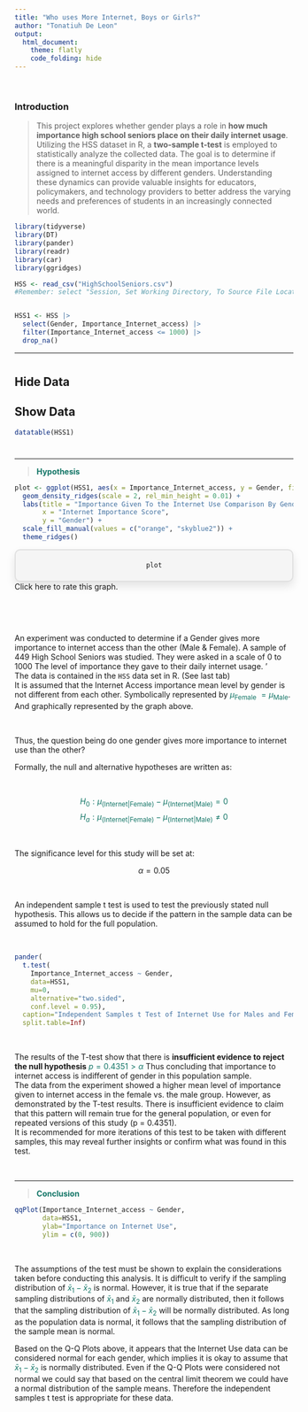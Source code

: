 ```yaml
---
title: "Who uses More Internet, Boys or Girls?"
author: "Tonatiuh De Leon"
output: 
  html_document:
    theme: flatly
    code_folding: hide
---
```


<br>

### Introduction

> This project explores whether gender plays a role in **how much importance high school seniors place on their daily internet usage**. Utilizing the HSS dataset in R, a **two-sample t-test** is employed to statistically analyze the collected data. The goal is to determine if there is a meaningful disparity in the mean importance levels assigned to internet access by different genders. Understanding these dynamics can provide valuable insights for educators, policymakers, and technology providers to better address the varying needs and preferences of students in an increasingly connected world.

```r
library(tidyverse)
library(DT)
library(pander)
library(readr)
library(car)
library(ggridges)

HSS <- read_csv("HighSchoolSeniors.csv")
#Remember: select "Session, Set Working Directory, To Source File Location", and then play this R-chunk into your console to read the HSS data into R.


HSS1 <- HSS |>
  select(Gender, Importance_Internet_access) |> 
  filter(Importance_Internet_access <= 1000) |> 
  drop_na()


```

---

#  {.tabset .tabset-pills .tabset-fade}

## Hide Data

## Show Data

```r

datatable(HSS1)

```

#

---

> <p style="color: #127566; text-align: left;"><strong>**Hypothesis**</strong></p>

```r

plot <- ggplot(HSS1, aes(x = Importance_Internet_access, y = Gender, fill = Gender)) +
  geom_density_ridges(scale = 2, rel_min_height = 0.01) +
  labs(title = "Importance Given To the Internet Use Comparison By Gender",
       x = "Internet Importance Score",
       y = "Gender") +
  scale_fill_manual(values = c("orange", "skyblue2")) +
  theme_ridges()

```

<div style="display: flex; flex-direction: column; align-items: center; background-color: #f5f5f5; border: 2px solid #e0e0e0; border-radius: 10px; padding: 6px; box-shadow: 0 8px 16px rgba(0, 0, 0, 0.1); max-width: 1000px; margin: auto; animation: fadeIn 0.5s ease-in-out;">

```r

plot

```

</div>
<div class="graph-container" data-graphname="ttestridges">
<div class="rating-prompt" style="cursor: pointer;" data-title="Would you help my website analytics personal project by rating the graph above?" onmouseover="showTooltip(event, this)" onmouseout="hideTooltip();">Click here to rate this graph.</div></div>

<br>

<br>

An experiment was conducted to determine if a Gender gives more importance to internet access than the other (Male & Female). A sample of 449 High School Seniors was studied. They were asked in a scale of 0 to 1000 The level of importance they gave to their daily internet usage. '
<br>
The data is contained in the `HSS` data set in R. (See last tab)
<br>
It is assumed that the Internet Access importance mean level by gender is not different from each other. Symbolically represented by <span class="latex-container" style="color: #127566;">$\mu_\text{Female} \ = \mu_\text{Male}$</span>. And graphically represented by the graph above.

<br>

Thus, the question being do one gender gives more importance to internet use than the other?

Formally, the null and alternative hypotheses are written as:

<br>

<div class="latex-container">
<span style="color: #127566;">
$$
  H_0: \mu_\text{(Internet|Female)} - \mu_\text{(Internet|Male)} = 0
$$
$$
  H_a: \mu_\text{(Internet|Female)} - \mu_\text{(Internet|Male)} \neq 0
$$
</span>
</div>

<br>

The significance level for this study will be set at:

<div class="latex-container">

$$
  \alpha = 0.05
$$

</div>

<br>

An independent sample t test is used to test the previously stated null hypothesis. This allows us to decide if the pattern in the sample data can be assumed to hold for the full population. 

<br>

```r
pander(
  t.test(
    Importance_Internet_access ~ Gender, 
    data=HSS1, 
    mu=0, 
    alternative="two.sided", 
    conf.level = 0.95), 
  caption="Independent Samples t Test of Internet Use for Males and Females",
  split.table=Inf)

```

<br>

The results of the T-test show that there is **insufficient evidence to reject the null hypothesis** <span class="latex-container" style="color: #127566;"> $p = 0.4351 > \alpha$ </span> Thus concluding that importance to internet access is indifferent of gender in this population sample.
<br>
The data from the experiment showed a higher mean level of importance given to internet access in the female vs. the male group. However, as demonstrated by the T-test results. There is insufficient evidence to claim that this pattern will remain true for the general population, or even for repeated versions of this study (p = 0.4351).
<br>
It is recommended for more iterations of this test to be taken with different samples, this may reveal further insights or confirm what was found in this test.

<br>

---

> <p style="color: #127566; text-align: left;"><strong>**Conclusion**</strong></p>

```r

qqPlot(Importance_Internet_access ~ Gender, 
       data=HSS1, 
       ylab="Importance on Internet Use",
       ylim = c(0, 900))
```

<br>

The assumptions of the test must be shown to explain the considerations taken before conducting this analysis. It is difficult to verify if the sampling distribution of <span class="latex-container" style="color: #127566;">$\bar{x}_1 - \bar{x}_2$</span> is normal. However, it is true that if the separate sampling distributions of <span class="latex-container" style="color: #127566;">$\bar{x}_1$</span> and <span class="latex-container" style="color: #127566;">$\bar{x}_2$</span> are normally distributed, then it follows that the sampling distribution of <span class="latex-container" style="color: #127566;">$\bar{x}_1 - \bar{x}_2$</span> will be normally distributed. As long as the population data is normal, it follows that the sampling distribution of the sample mean is normal.

Based on the Q-Q Plots above, it appears that the Internet Use data can be considered normal for each gender, which implies it is okay to assume that <span class="latex-container" style="color: #127566;">$\bar{x}_1 - \bar{x}_2$</span> is normally distributed. Even if the Q-Q Plots were considered not normal we could say that based on the central limit theorem we could have a normal distribution of the sample means. Therefore the independent samples t test is appropriate for these data.

<br><br><br><br>
